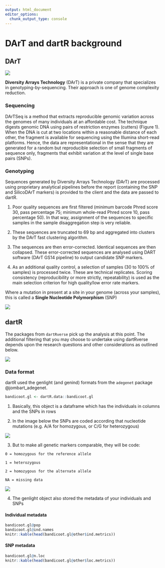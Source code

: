 ```yaml
---
output: html_document
editor_options: 
  chunk_output_type: console
---
```

# DArT and dartR background {.unnumbered}

## DArT
![](images/DArT_logo.png)

**Diversity Arrays Technology** (DArT) is a private company that specializes in genotyping-by-sequencing. Their approach is one of genome complexity reduction. 

### Sequencing 

DArTSeq is a method that extracts reproducible genomic variation across the genomes of many individuals at an affordable cost. The technique digests genomic DNA using pairs of restriction enzymes (cutters) (Figure 1). When the DNA is cut at two locations within a reasonable distance of each other, the fragment is available for sequencing using the Illumina short-read platforms. Hence, the data are representational in the sense that they are generated for a random but reproducible selection of small fragments of sequence only, fragments that exhibit variation at the level of single base pairs (SNPs).

### Genotyping

Sequences generated by Diversity Arrays Technology (DArT) are processed using proprietary analytical pipelines before the report (containing the SNP and SilicoDArT markers) is provided to the client and the data are passed to dartR.\

1.  Poor quality sequences are first filtered (minimum barcode Phred score 30, pass percentage 75; minimum whole-read Phred score 10, pass percentage 50). In that way, assignment of the sequences to specific samples in the sample disaggregation step is very reliable.\

2.  These sequences are truncated to 69 bp and aggregated into clusters by the DArT fast clustering algorithm.\

3.  The sequences are then error-corrected. Identical sequences are then collapsed. These error-corrected sequences are analysed using DART software (DArT GS14 pipeline) to output candidate SNP markers.\

4.  As an additional quality control, a selection of samples (30 to 100% of samples) is processed twice. These are technical replicates. Scoring consistency (reproducibility or more strictly, repeatability) is used as the main selection criterion for high quality/low error rate markers.

Where a mutation in present at a site in your genome (across your samples), this is called a **Single Nucleotide Polymorphism** (SNP)

![](images/SNP.jpg)



## dartR

The packages from `dartRverse` pick up the analysis at this point. The additional filtering that you may choose to undertake using dartRverse depends upon the research questions and other considerations as outlined below.

![](images/dartR7.png)

### Data format

dartR used the genlight (and genind) formats from the `adegenet` package @jombart_adegenet.

```r
bandicoot.gl <- dartR.data::bandicoot.gl
```


  1. Basically, this object is a dataframe which has the individuals in columns and the SNPs in rows

  2. In the image below the SNPs are coded according that nucleotide mutations (e.g. A/A for homozygous, or C/G for heterozygous)
  
![](images/SNP_data_ATGC.png)

  3. But to  make all genetic markers comparable, they will be code:
  
    0 = homozygous for the reference allele
    
    1 = heterozygous
    
    2 = homozygous for the alternate allele
    
    NA = missing data

![](images/SNP_data_012.png)


  4. The genlight object also stored the metadata of your individuals and SNPs
  
:::{.panel-tabset}

#### Individual metadata

```r
bandicoot.gl@pop
bandicoot.gl@ind.names
knitr::kable(head(bandicoot.gl@other$ind.metrics))
```

#### SNP metadata

```r
bandicoot.gl@n.loc
knitr::kable(head(bandicoot.gl@other$loc.metrics))
```

:::